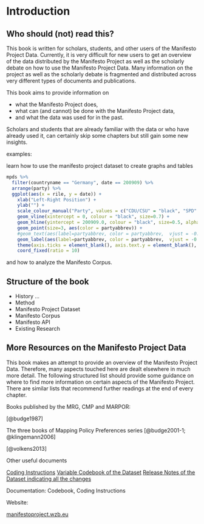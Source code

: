 # Introduction {#intro}

## Who should (not) read this?

This book is written for scholars, students, and other users of the Manifesto Project Data. 
Currently, it is very difficult for new users to get an overview of the data distributed by the Manifesto Project as well as the scholarly debate on how to use the Manifesto Project Data. Many information on the project as well as the scholarly debate is fragmented and distributed across very different types of documents and publications. 

This book aims to provide information on

* what the Manifesto Project does, 
* what can (and cannot) be done with the Manifesto Project data, 
* and what the data was used for in the past.

Scholars and students that are already familiar with the data or who have already used it, can certainly skip some chapters but still gain some new insights. 


examples:

learn how to use the manifesto project dataset to create graphs and tables

```r
mpds %>%
  filter(countryname == "Germany", date == 200909) %>%
  arrange(party) %>%
  ggplot(aes(x = rile, y = date)) +
    xlab("Left-Right Position") +
    ylab("") +
    scale_colour_manual("Party", values = c("CDU/CSU" = "black", "SPD" = "red", "Greens" = "green3", "LINKE" = "deeppink3", "FDP" = "gold")) +
    geom_vline(xintercept = 0, colour = "black", size=0.7) +
    geom_hline(yintercept = 200909.0, colour = "black", size=0.5, alpha=0.5) +
    geom_point(size=3, aes(color = partyabbrev)) +
    #geom_text(aes(label=partyabbrev, color = partyabbrev,  vjust = -0.9), position = position_dodge(10))+
    geom_label(aes(label=partyabbrev, color = partyabbrev,  vjust = -0.9), position = position_dodge(7))+
    theme(axis.ticks = element_blank(), axis.text.y = element_blank(), legend.position = "none")+
    coord_fixed(ratio = 10)

```

and how to analyze the Manifesto Corpus.

## Structure of the book

* History ...
* Method
* Manifesto Project Dataset
* Manifesto Corpus
* Manifesto API
* Existing Research


## More Resources on the Manifesto Project Data

This book makes an attempt to provide an overview of the Manifesto Project Data. Therefore, many aspects touched here are dealt elsewhere in much more detail. The following structured list should provide some guidance on where to find more information on certain aspects of the Manifesto Project. There are similar lists that recommend further readings at the end of every chapter. 

Books published by the MRG, CMP and MARPOR:



[@budge1987]

The three books of Mapping Policy Preferences series [@budge2001-1; @klingemann2006]

[@volkens2013]

Other useful documents


[Coding Instructions](https://manifesto-project.wzb.eu/information/documents/handbooks)
[Variable Codebook of the Dataset](https://manifesto-project.wzb.eu/down/data/2016b/codebooks/codebook_MPDataset_MPDS2016b.pdf)
[Release Notes of the Dataset indicating all the changes](https://manifesto-project.wzb.eu/down/data/2016b/codebooks/release_notes_2016b.pdf)

Documentation:
Codebook, Coding Instructions


Website: 

[manifestoproject.wzb.eu](http://manifestoproject.wzb.eu)



<!--

You can label chapter and section titles using `{#label}` after them, e.g., we can reference Chapter \@ref(intro). If you do not manually label them, there will be automatic labels anyway, e.g., Chapter \@ref(methods).

Figures and tables with captions will be placed in `figure` and `table` environments, respectively.

```r
par(mar = c(4, 4, .1, .1))
plot(pressure, type = 'b', pch = 19)
```

Reference a figure by its code chunk label with the `fig:` prefix, e.g., see Figure \@ref(fig:nice-fig). Similarly, you can reference tables generated from `knitr::kable()`, e.g., see Table \@ref(tab:nice-tab).

```r
knitr::kable(
  head(iris, 20), caption = 'Here is a nice table!',
  booktabs = TRUE
)
```

You can write citations, too. For example, we are using the **bookdown** package [@R-bookdown] in this sample book, which was built on top of R Markdown and **knitr** [@xie2015].

-->
